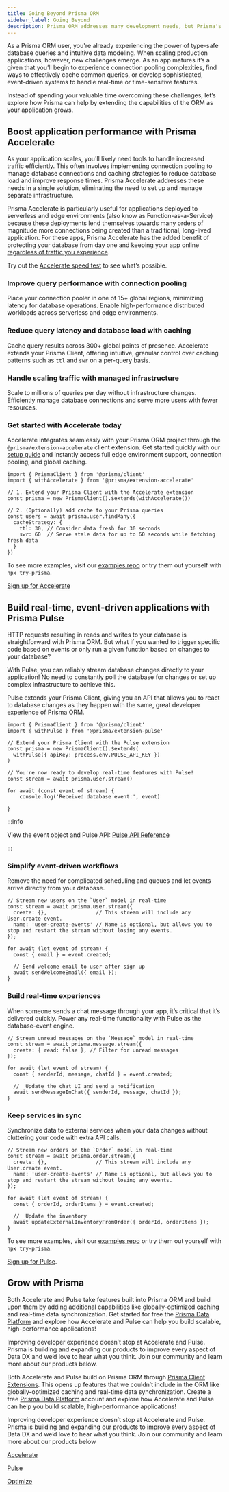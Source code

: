 ```yaml
---
title: Going Beyond Prisma ORM
sidebar_label: Going Beyond
description: Prisma ORM addresses many development needs, but Prisma's additional products like Accelerate and Pulse can further enhance performance and real-time capabilities.
---
```


As a Prisma ORM user, you're already experiencing the power of type-safe database queries and intuitive data modeling. When scaling production applications, however, new challenges emerge. As an app matures it’s a given that you’ll begin to experience connection pooling complexities, find ways to effectively cache common queries, or develop sophisticated, event-driven systems to handle real-time or time-sensitive features.

Instead of spending your valuable time overcoming these challenges, let’s explore how Prisma can help by extending the capabilities of the ORM as your application grows.

## Boost application performance with Prisma Accelerate

As your application scales, you'll likely need tools to handle increased traffic efficiently. This often involves implementing connection pooling to manage database connections and caching strategies to reduce database load and improve response times. Prisma Accelerate addresses these needs in a single solution, eliminating the need to set up and manage separate infrastructure.

Prisma Accelerate is particularly useful for applications deployed to serverless and edge environments (also know as Function-as-a-Service) because these deployments lend themselves towards many orders of magnitude more connections being created than a traditional, long-lived application. For these apps, Prisma Accelerate has the added benefit of protecting your database from day one and keeping your app online [regardless of traffic you experience](https://www.prisma.io/blog/saving-black-friday-with-connection-pooling).

Try out the [Accelerate speed test](https://accelerate-speed-test.prisma.io/) to see what’s possible.

### Improve query performance with connection pooling

Place your connection pooler in one of 15+ global regions, minimizing latency for database operations. Enable high-performance distributed workloads across serverless and edge environments.

### Reduce query latency and database load with caching

Cache query results across 300+ global points of presence. Accelerate extends your Prisma Client, offering intuitive, granular control over caching patterns such as `ttl` and `swr` on a per-query basis.

### Handle scaling traffic with managed infrastructure

Scale to millions of queries per day without infrastructure changes. Efficiently manage database connections and serve more users with fewer resources.

### Get started with Accelerate today

Accelerate integrates seamlessly with your Prisma ORM project through the `@prisma/extension-accelerate`  client extension. Get started quickly with our [setup guide](/accelerate/getting-started) and instantly access full edge environment support, connection pooling, and global caching.

```tsx
import { PrismaClient } from '@prisma/client'
import { withAccelerate } from '@prisma/extension-accelerate'

// 1. Extend your Prisma Client with the Accelerate extension
const prisma = new PrismaClient().$extends(withAccelerate())

// 2. (Optionally) add cache to your Prisma queries
const users = await prisma.user.findMany({
  cacheStrategy: { 
    ttl: 30, // Consider data fresh for 30 seconds
    swr: 60  // Serve stale data for up to 60 seconds while fetching fresh data
  }
})
```

To see more examples, visit our [examples repo](https://github.com/prisma/prisma-examples) or try them out yourself with `npx try-prisma`.

[Sign up for Accelerate](https://console.prisma.io)

## Build real-time, event-driven applications with Prisma Pulse

HTTP requests resulting in reads and writes to your database is straightforward with Prisma ORM. But what if you wanted to trigger specific code based on events or only run a given function based on changes to your database? 

With Pulse, you can reliably stream database changes directly to your application! No need to constantly poll the database for changes or set up complex infrastructure to achieve this.

Pulse extends your Prisma Client, giving you an API that allows you to react to database changes as they happen with the same, great developer experience of Prisma ORM.

```tsx
import { PrismaClient } from '@prisma/client'
import { withPulse } from '@prisma/extension-pulse'

// Extend your Prisma Client with the Pulse extension
const prisma = new PrismaClient().$extends(
  withPulse({ apiKey: process.env.PULSE_API_KEY })
)

// You're now ready to develop real-time features with Pulse!
const stream = await prisma.user.stream()

for await (const event of stream) {
	console.log('Received database event:', event)
	
}
```

:::info

View the event object and Pulse API: [Pulse API Reference](/pulse/api-reference)

:::

### Simplify event-driven workflows

Remove the need for complicated scheduling and queues and let events arrive directly from your database.

```tsx
// Stream new users on the `User` model in real-time
const stream = await prisma.user.stream({
  create: {},                // This stream will include any User.create event.
  name: 'user-create-events' // Name is optional, but allows you to stop and restart the stream without losing any events.
});

for await (let event of stream) {
  const { email } = event.created;
  
  // Send welcome email to user after sign up
  await sendWelcomeEmail({ email });
}
```

### Build real-time experiences

When someone sends a chat message through your app, it’s critical that it’s delivered quickly. Power any real-time functionality with Pulse as the database-event engine.

```tsx
// Stream unread messages on the `Message` model in real-time
const stream = await prisma.message.stream({
  create: { read: false }, // Filter for unread messages
});

for await (let event of stream) {
  const { senderId, message, chatId } = event.created;
  
  //  Update the chat UI and send a notification
  await sendMessageInChat({ senderId, message, chatId });
}
```

### Keep services in sync

Synchronize data to external services when your data changes without cluttering your code with extra API calls.

```tsx
// Stream new orders on the `Order` model in real-time
const stream = await prisma.order.stream({
  create: {},                // This stream will include any User.create event.
  name: 'user-create-events' // Name is optional, but allows you to stop and restart the stream without losing any events.
});

for await (let event of stream) {
  const { orderId, orderItems } = event.created;
  
  //  Update the inventory
  await updateExternalInventoryFromOrder({ orderId, orderItems });
}
```

To see more examples, visit our [examples repo](https://github.com/prisma/prisma-examples) or try them out yourself with `npx try-prisma`.

[Sign up for Pulse](https://console.prisma.io).

## Grow with Prisma

Both Accelerate and Pulse take features built into Prisma ORM and build upon them by adding additional capabilities like globally-optimized caching and real-time data synchronization. Get started for free the [Prisma Data Platform](https://console.prisma.io) and explore how Accelerate and Pulse can help you build scalable, high-performance applications!

Improving developer experience doesn’t stop at Accelerate and Pulse. Prisma is building and expanding our products to improve every aspect of Data DX and we’d love to hear what you think. Join our community and learn more about our products below.

Both Accelerate and Pulse build on Prisma ORM through [Prisma Client Extensions](/orm/prisma-client/client-extensions). This opens up features that we couldn’t include in the ORM like globally-optimized caching and real-time data synchronization. Create a free [Prisma Data Platform](https://console.prisma.io) account and explore how Accelerate and Pulse can help you build scalable, high-performance applications!

Improving developer experience doesn’t stop at Accelerate and Pulse. Prisma is building and expanding our products to improve every aspect of Data DX and we’d love to hear what you think. Join our community and learn more about our products below

[Accelerate](https://www.prisma.io/data-platform/accelerate) 

[Pulse](https://www.prisma.io/data-platform/pulse)

[Optimize](https://www.prisma.io/blog/prisma-optimize-early-access)